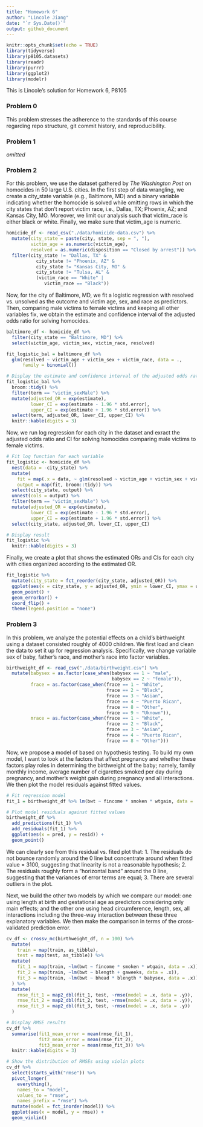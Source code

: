 ```yaml
---
title: "Homework 6"
author: "Lincole Jiang"
date: "`r Sys.Date()`"
output: github_document
---
```


```r
knitr::opts_chunk$set(echo = TRUE)
library(tidyverse)
library(p8105.datasets)
library(readr)
library(purrr)
library(ggplot2)
library(modelr)
```

This is Lincole's solution for Homework 6, P8105


### Problem 0

This problem stresses the adherence to the standards of this course regarding repo structure, git commit history, and reproducibility.


### Problem 1

*omitted*


### Problem 2

For this problem, we use the dataset gathered by *The Washington Post* on homocides in 50 large U.S. cities. In the first step of data wrangling, we create a city_state variable (e.g., Baltimore, MD) and a binary variable indicating whether the homocide is solved while omitting rows in which the city states that don't report victim race, i.e., Dallas, TX; Phoenix, AZ; and Kansas City, MO. Moreover, we limit our analysis such that victim_race is either black or white. Finally, we make sure that victim_age is numeric.

```r
homicide_df <- read_csv("./data/homicide-data.csv") %>%
  mutate(city_state = paste(city, state, sep = ", "),
         victim_age = as.numeric(victim_age),
         resolved = as.numeric(disposition == "Closed by arrest")) %>%
  filter(city_state != "Dallas, TX" & 
           city_state != "Phoenix, AZ" & 
           city_state != "Kansas City, MO" &
           city_state != "Tulsa, AL" & 
           (victim_race == "White" | 
              victim_race == "Black"))
```

Now, for the city of Baltimore, MD, we fit a logistic regression with resolved vs. unsolved as the outcome and victim age, sex, and race as predictors. Then, comparing male victims to female victims and keeping all other variables fix, we obtain the estimate and confidence interval of the adjusted odds ratio for solving homocides.

```r
baltimore_df <- homicide_df %>% 
  filter(city_state == "Baltimore, MD") %>%
  select(victim_age, victim_sex, victim_race, resolved)

fit_logistic_bal = baltimore_df %>%
  glm(resolved ~ victim_age + victim_sex + victim_race, data = ., 
      family = binomial()) 

# Display the estimate and confidence interval of the adjusted odds ratio comparing male to female.
fit_logistic_bal %>% 
  broom::tidy() %>%
  filter(term == "victim_sexMale") %>%
  mutate(adjusted_OR = exp(estimate),
         lower_CI = exp(estimate - 1.96 * std.error),
         upper_CI = exp(estimate + 1.96 * std.error)) %>%
  select(term, adjusted_OR, lower_CI, upper_CI) %>%
  knitr::kable(digits = 3)
```

Now, we run log regression for each city in the dataset and exract the adjusted odds ratio and CI for solving homocides comparing male victims to female victims.

```r
# Fit log function for each variable
fit_logistic <- homicide_df %>% 
  nest(data = -city_state) %>%
  mutate(
    fit = map(.x = data, ~ glm(resolved ~ victim_age + victim_sex + victim_race, data = ., family = binomial())),
    output = map(fit, broom::tidy)) %>%
  select(city_state, output) %>%
  unnest(cols = output) %>%
  filter(term == "victim_sexMale") %>%
  mutate(adjusted_OR = exp(estimate),
         lower_CI = exp(estimate - 1.96 * std.error),
         upper_CI = exp(estimate + 1.96 * std.error)) %>%
  select(city_state, adjusted_OR, lower_CI, upper_CI) 

# Display result
fit_logistic %>%
  knitr::kable(digits = 3)
```

Finally, we create a plot that shows the estimated ORs and CIs for each city with cities organized according to the estimated OR.

```r
fit_logistic %>%
  mutate(city_state = fct_reorder(city_state, adjusted_OR)) %>%
  ggplot(aes(x = city_state, y = adjusted_OR, ymin = lower_CI, ymax = upper_CI)) +
  geom_point() + 
  geom_errorbar() +
  coord_flip() +
  theme(legend.position = "none")
```


### Problem 3

In this problem, we analyze the potential effects on a child's birthweight using a dataset consisted roughly of 4000 children. We first load and clean the data to set it up for regression analysis. Specifically, we change variable sex of baby, father's race, and mother's race into factor variables.

```r
birthweight_df <- read_csv("./data/birthweight.csv") %>% 
  mutate(babysex = as.factor(case_when(babysex == 1 ~ "male",
                                       babysex == 2 ~ "female")),
         frace = as.factor(case_when(frace == 1 ~ "White",
                                     frace == 2 ~ "Black",
                                     frace == 3 ~ "Asian",
                                     frace == 4 ~ "Puerto Rican",
                                     frace == 8 ~ "Other",
                                     frace == 9 ~ "Uknown")),
         mrace = as.factor(case_when(frace == 1 ~ "White",
                                     frace == 2 ~ "Black",
                                     frace == 3 ~ "Asian",
                                     frace == 4 ~ "Puerto Rican",
                                     frace == 8 ~ "Other")))
```

Now, we propose a model of based on hypothesis testing. To build my own model, I want to look at the factors that affect pregnancy and whether these factors play roles in determining the birthweight of the baby; namely, family monthly income, average number of cigarettes smoked per day during pregnancy, and mother's weight gain during pregnancy and all interactions. We then plot the model residuals against fitted values.

```r
# Fit regression model
fit_1 = birthweight_df %>% lm(bwt ~ fincome * smoken * wtgain, data = .)

# Plot model residuals against fitted values
birthweight_df %>% 
  add_predictions(fit_1) %>%
  add_residuals(fit_1) %>% 
  ggplot(aes(x = pred, y = resid)) +
  geom_point()
```

We can clearly see from this residual vs. fited plot that:
1. The residuals do not bounce randomly around the 0 line but concentrate around when fitted value = 3100, suggesting that linearity is not a reasonable hypothesis;
2. The residuals roughly form a "horizontal band" around the 0 line, suggesting that the variances of error terms are equal;
3. There are several outliers in the plot.

Next, we build the other two models by which we compare our model: one using length at birth and gestational age as predictors considering only main effects; and the other one using head circumference, length, sex, all interactions including the three-way interaction between these three explanatory variables. We then make the comparison in terms of the cross-validated prediction error.

```r
cv_df <- crossv_mc(birthweight_df, n = 100) %>%
  mutate(
    train = map(train, as_tibble),
    test = map(test, as_tibble)) %>% 
  mutate(
    fit_1 = map(train, ~lm(bwt ~ fincome * smoken * wtgain, data = .x)),
    fit_2 = map(train, ~lm(bwt ~ blength + gaweeks, data = .x)),
    fit_3 = map(train, ~lm(bwt ~ bhead * blength * babysex, data = .x))
  ) %>%
  mutate(
    rmse_fit_1 = map2_dbl(fit_1, test, ~rmse(model = .x, data = .y)),
    rmse_fit_2 = map2_dbl(fit_2, test, ~rmse(model = .x, data = .y)),
    rmse_fit_3 = map2_dbl(fit_3, test, ~rmse(model = .x, data = .y))
  )

# Display RMSE results
cv_df %>% 
  summarise(fit1_mean_error = mean(rmse_fit_1),
            fit2_mean_error = mean(rmse_fit_2),
            fit3_mean_error = mean(rmse_fit_3)) %>%
  knitr::kable(digits = 3)

# Show the distribution of RMSEs using violin plots
cv_df %>%
  select(starts_with("rmse")) %>%
  pivot_longer(
    everything(),
    names_to = "model",
    values_to = "rmse",
    names_prefix = "rmse") %>%
  mutate(model = fct_inorder(model)) %>%
  ggplot(aes(x = model, y = rmse)) + 
  geom_violin()
```


